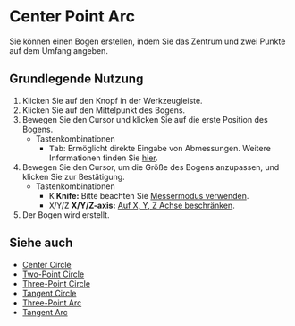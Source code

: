 
# Center Point Arc

<Reference shortcut='' command='Center Point Arc' button='Werkzeugleiste' buttonIcon='button-center-point-arc'/>

Sie können einen Bogen erstellen, indem Sie das Zentrum und zwei Punkte auf dem Umfang angeben.

## Grundlegende Nutzung

1. Klicken Sie auf den <ButtonIcon type="button-center-point-arc" /> Knopf in der Werkzeugleiste.
2. Klicken Sie auf den Mittelpunkt des Bogens.
3. Bewegen Sie den Cursor und klicken Sie auf die erste Position des Bogens.
   - <Kst>Tastenkombinationen</Kst>
      - <kbd>Tab</kbd>: Ermöglicht direkte Eingabe von Abmessungen. Weitere Informationen finden Sie [hier](/tool/sketching-essentials#specify-dimensions-numerically).
4. Bewegen Sie den Cursor, um die Größe des Bogens anzupassen, und klicken Sie zur Bestätigung.
   - <Kst>Tastenkombinationen</Kst>
      - <kbd>K</kbd> **Knife:** Bitte beachten Sie [Messermodus verwenden](/tool/sketching-essentials#use-knife-mode).
      - <kbd>X</kbd>/<kbd>Y</kbd>/<kbd>Z</kbd> **X/Y/Z-axis:** [Auf X, Y, Z Achse beschränken](/tool/sketching-essentials#constrain-to-an-axis).
5. Der Bogen wird erstellt.


<VideoPlayer fileName="center-point-arc"/>

## Siehe auch
- [Center Circle](center-circle)
- [Two-Point Circle](two-point-circle)
- [Three-Point Circle](three-point-circle)
- [Tangent Circle](tangent-circle)
- [Three-Point Arc](three-point-arc)
- [Tangent Arc](tangent-arc)